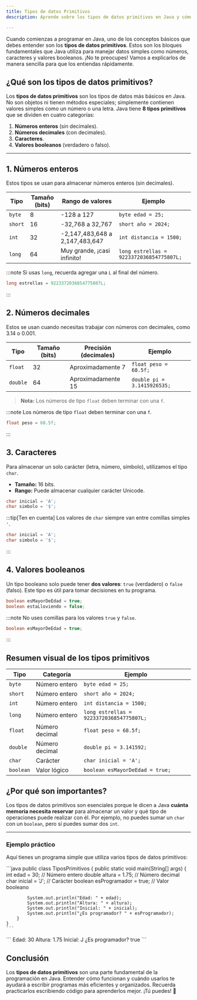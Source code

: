```yaml
---
title: Tipos de datos Primitivos
description: Aprende sobre los tipos de datos primitivos en Java y cómo se utilizan.

---
```


Cuando comienzas a programar en Java, uno de los conceptos básicos que debes entender son los **tipos de datos primitivos**. Estos son los bloques fundamentales que Java utiliza para manejar datos simples como números, caracteres y valores booleanos. ¡No te preocupes! Vamos a explicarlos de manera sencilla para que los entiendas rápidamente.


## ¿Qué son los tipos de datos primitivos?

Los **tipos de datos primitivos** son los tipos de datos más básicos en Java. No son objetos ni tienen métodos especiales; simplemente contienen valores simples como un número o una letra. Java tiene **8 tipos primitivos** que se dividen en cuatro categorías:

1. **Números enteros** (sin decimales).
2. **Números decimales** (con decimales).
3. **Caracteres**.
4. **Valores booleanos** (verdadero o falso).

---

## 1. **Números enteros**

Estos tipos se usan para almacenar números enteros (sin decimales). 

| Tipo  | Tamaño (bits) | Rango de valores            | Ejemplo  |
|-------|---------------|-----------------------------|----------|
| `byte`| 8             | -128 a 127                 | `byte edad = 25;` |
| `short`| 16           | -32,768 a 32,767           | `short año = 2024;` |
| `int` | 32            | -2,147,483,648 a 2,147,483,647 | `int distancia = 1500;` |
| `long`| 64            | Muy grande, ¡casi infinito!| `long estrellas = 9223372036854775807L;` |


:::note
Si usas `long`, recuerda agregar una `L` al final del número.

```java
long estrellas = 9223372036854775807L;
```
:::

## 2. **Números decimales**

Estos se usan cuando necesitas trabajar con números con decimales, como 3.14 o 0.001.

| Tipo      | Tamaño (bits) | Precisión (decimales) | Ejemplo         |
|-----------|---------------|-----------------------|-----------------|
| `float`   | 32            | Aproximadamente 7    | `float peso = 68.5f;` |
| `double`  | 64            | Aproximadamente 15   | `double pi = 3.1415926535;` |

> **Nota:** Los números de tipo `float` deben terminar con una `f`.

:::note
Los números de tipo `float` deben terminar con una `f`.

```java
float peso = 68.5f;
```
:::

## 3. **Caracteres**

Para almacenar un solo carácter (letra, número, símbolo), utilizamos el tipo `char`.

- **Tamaño:** 16 bits.
- **Rango:** Puede almacenar cualquier carácter Unicode.

```java
char inicial = 'A';
char simbolo = '$';
```

:::tip[Ten en cuenta]
Los valores de `char` siempre van entre comillas simples `'`.
    
```java
char inicial = 'A';
char simbolo = '$';
```
:::


## 4. **Valores booleanos**

Un tipo booleano solo puede tener **dos valores**: `true` (verdadero) o `false` (falso). Este tipo es útil para tomar decisiones en tu programa.

```java
boolean esMayorDeEdad = true;
boolean estaLloviendo = false;
```

:::note
No uses comillas para los valores `true` y `false`.

```java
boolean esMayorDeEdad = true;
```
:::

## Resumen visual de los tipos primitivos

| Tipo   | Categoría        | Ejemplo                |
|--------|------------------|------------------------|
| `byte` | Número entero    | `byte edad = 25;`      |
| `short`| Número entero    | `short año = 2024;`    |
| `int`  | Número entero    | `int distancia = 1500;`|
| `long` | Número entero    | `long estrellas = 9223372036854775807L;` |
| `float`| Número decimal   | `float peso = 68.5f;`  |
| `double`| Número decimal  | `double pi = 3.141592;`|
| `char` | Carácter         | `char inicial = 'A';`  |
| `boolean`| Valor lógico   | `boolean esMayorDeEdad = true;` |


## ¿Por qué son importantes?

Los tipos de datos primitivos son esenciales porque le dicen a Java **cuánta memoria necesita reservar** para almacenar un valor y qué tipo de operaciones puede realizar con él. Por ejemplo, no puedes sumar un `char` con un `boolean`, pero sí puedes sumar dos `int`.

---
### Ejemplo práctico

Aquí tienes un programa simple que utiliza varios tipos de datos primitivos:


<Tabs>
  <TabItem label="Código" icon='laptop'>
    ```java
    public class TiposPrimitivos {
        public static void main(String[] args) {
            int edad = 30; // Número entero
            double altura = 1.75; // Número decimal
            char inicial = 'J'; // Carácter
            boolean esProgramador = true; // Valor booleano

            System.out.println("Edad: " + edad);
            System.out.println("Altura: " + altura);
            System.out.println("Inicial: " + inicial);
            System.out.println("¿Es programador? " + esProgramador);
        }
    }
    ```
  </TabItem>
  <TabItem label="Salida" icon='seti:powershell'>
    ```
    Edad: 30
    Altura: 1.75
    Inicial: J
    ¿Es programador? true
    ```
  </TabItem>
</Tabs>


## Conclusión

Los **tipos de datos primitivos** son una parte fundamental de la programación en Java. Entender cómo funcionan y cuándo usarlos te ayudará a escribir programas más eficientes y organizados. Recuerda practicarlos escribiendo código para aprenderlos mejor. ¡Tú puedes! 🚀